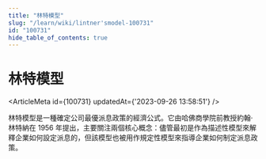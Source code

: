 ```yaml
---
title: "林特模型"
slug: "/learn/wiki/lintner'smodel-100731"
id: "100731"
hide_table_of_contents: true
---
```



# 林特模型

<ArticleMeta id={100731} updatedAt={'2023-09-26 13:58:51'} />
<div className='border-solid border-b border-t-0 my-4 border-[var(--ifm-color-gray-300)]' />

林特模型是一種確定公司最優派息政策的經濟公式。它由哈佛商學院前教授約翰·林特納在 1956 年提出，主要關注兩個核心概念：儘管最初是作為描述性模型來解釋企業如何設定派息的，但該模型也被用作規定性模型來指導企業如何制定派息政策。

